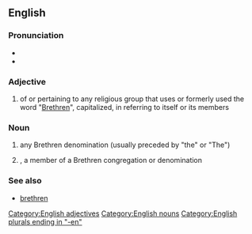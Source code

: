 ==English==

===Pronunciation===
* {{IPA|/ˈbrɛθrən/|lang=en}}
* {{audio|en-us-brethren.ogg|Audio (US)|lang=en}}

===Adjective===
{{head|en}}

# of or pertaining to any religious group that uses or formerly used the word "[[brethren|Brethren]]", capitalized, in referring to itself or its members

===Noun===
{{head|en}}

# {{context|in the plural|informal|lang=en}} any Brethren denomination (usually preceded by "the" or "The")
# {{context|in the singular|lang=en}}, a member of a Brethren congregation or denomination

===See also===
* [[brethren]]

[[Category:English adjectives]]
[[Category:English nouns]]
[[Category:English plurals ending in "-en"]]